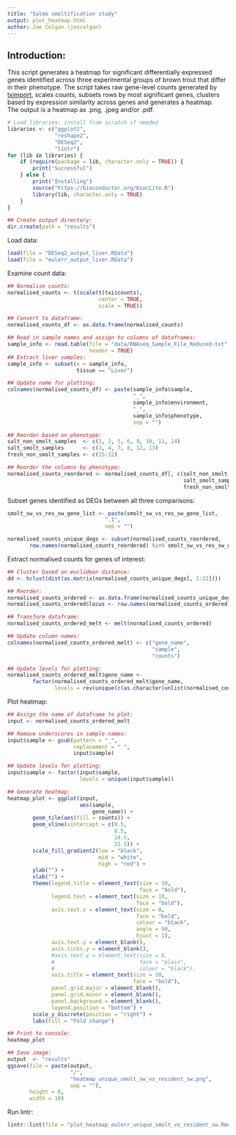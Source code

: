 ```yaml
--- 
title: "Salmo smoltification study"
output: plot_heatmap.html
author: Joe Colgan (joscolgan)
---
```


## Introduction:  
This script generates a heatmap for significant differentially expressed genes identified across three experimental groups of brown trout that differ in their phenotype.
The script takes raw gene-level counts generated by [tximport](https://bioconductor.org/packages/release/bioc/html/tximport.html), scales counts, subsets rows by most significant genes, clusters based by expression similarity across genes and generates a heatmap.  
The output is a heatmap as .png, .jpeg and/or .pdf.

```r
# Load libraries; install from scratch if needed
libraries <- c("ggplot2",
               "reshape2",
               "DESeq2",
               "lintr")
for (lib in libraries) {
    if (require(package = lib, character.only = TRUE)) {
        print("Successful")
    } else {
        print("Installing")
        source("https://bioconductor.org/biocLite.R")
        library(lib, character.only = TRUE)
    }
}

## Create output directory:
dir.create(path = "results")
```

Load data:

```r
load(file = "DESeq2_output_liver.RData")
load(file = "eulerr_output_liver.RData")
```

Examine count data:

```r
## Normalise counts:
normalised_counts <- t(scale(t(txi$counts),
                             center = TRUE,
                             scale = TRUE))

## Convert to dataframe:
normalised_counts_df <- as.data.frame(normalised_counts)

## Read in sample names and assign to columns of dataframes:
sample_info <- read.table(file = "data/RNAseq_Sample_File_Reduced.txt",
                          header = TRUE)
## Extract liver samples:
sample_info <- subset(x = sample_info,
                      tissue == "Liver")

## Update name for plotting:
colnames(normalised_counts_df) <- paste(sample_info$sample,
                                        "_",
                                        sample_info$environment,
                                        "_",
                                        sample_info$phenotype,
                                        sep = "")

## Reorder based on phenotype:
salt_non_smolt_samples  <- c(1, 2, 5, 6, 9, 10, 11, 14)
salt_smolt_samples      <- c(3, 4, 7, 8, 12, 13)
fresh_non_smolt_samples <- c(15:22)

## Reorder the columns by phenotype:
normalised_counts_reordered <- normalised_counts_df[, c(salt_non_smolt_samples,
                                                        salt_smolt_samples,
                                                        fresh_non_smolt_samples)]
```

Subset genes identified as DEGs between all three comparisons:

```r
smolt_sw_vs_res_sw_gene_list <- paste(smolt_sw_vs_res_sw_gene_list,
                               ".1",
                               sep = "")

normalised_counts_unique_degs <- subset(normalised_counts_reordered,
       row.names(normalised_counts_reordered) %in% smolt_sw_vs_res_sw_gene_list)
```

Extract normalised counts for genes of interest:

```r
## Cluster based on euclidean distance:
dd <- hclust(dist(as.matrix(normalised_counts_unique_degs[, 1:22])))

## Reorder:
normalised_counts_ordered <- as.data.frame(normalised_counts_unique_degs[rev(dd$order), ])
normalised_counts_ordered$locus <- row.names(normalised_counts_ordered)

## Transform dataframe:
normalised_counts_ordered_melt <- melt(normalised_counts_ordered)

## Update column names:
colnames(normalised_counts_ordered_melt) <- c("gene_name",
                                              "sample",
                                              "counts")

## Update levels for plotting:
normalised_counts_ordered_melt$gene_name <-
        factor(normalised_counts_ordered_melt$gene_name,
               levels = rev(unique(c(as.character(unlist(normalised_counts_ordered_melt$gene_name))))))
```

Plot heatmap:

```r
## Assign the name of dataframe to plot:
input <- normalised_counts_ordered_melt

## Remove underscores in sample names:
input$sample <- gsub(pattern = "_",
                     replacement = " ",
                     input$sample)

## Update levels for plotting:
input$sample <- factor(input$sample,
                       levels = unique(input$sample))

## Generate heatmap:
heatmap_plot <- ggplot(input,
                       aes(sample,
                           gene_name)) +
        geom_tile(aes(fill = counts)) +
        geom_vline(xintercept = c(0.5,
                                  8.5,
                                  14.5,
                                  22.5)) +
        scale_fill_gradient2(low = "black",
                             mid = "white",
                             high = "red") +
        ylab("") +
        xlab("") +
        theme(legend.title = element_text(size = 10,
                                          face = "bold"),
              legend.text = element_text(size = 10,
                                         face = "bold"),
              axis.text.x = element_text(size = 8,
                                         face = "bold",
                                         colour = "black",
                                         angle = 90,
                                         hjust = 1),
              axis.text.y = element_blank(),
              axis.ticks.y = element_blank(),
              #axis.text.y = element_text(size = 6,
              #                           face = "plain",
              #                           colour = "black"),
              axis.title = element_text(size = 10,
                                        face = "bold"),
              panel.grid.major = element_blank(),
              panel.grid.minor = element_blank(),
              panel.background = element_blank(),
              legend.position = "bottom") +
        scale_y_discrete(position = "right") +
        labs(fill = "Fold change")

## Print to console:
heatmap_plot

## Save image:
output  <- "results"
ggsave(file = paste(output,
                    "/",
                    "heatmap_unique_smolt_sw_vs_resident_sw.png",
                    sep = ""),
       height = 6,
       width = 10)
```

Run lintr:

```r
lintr::lint(file = "plot_heatmap_eulerr_unique_smolt_vs_resident_sw.Rmd")
```

